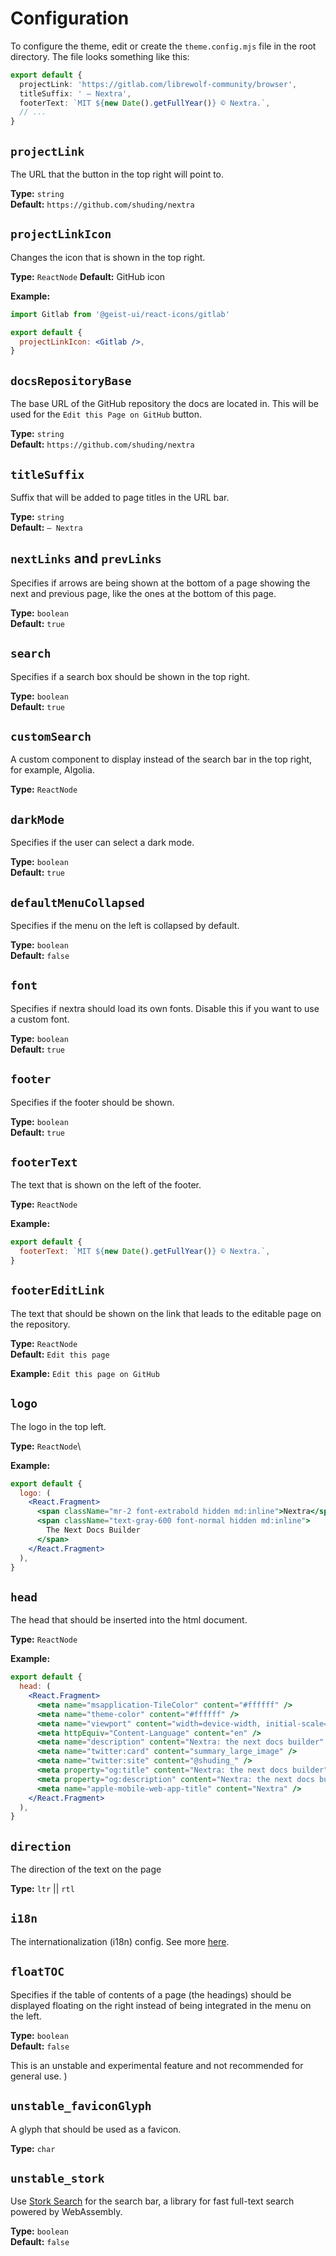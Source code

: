 # Configuration

To configure the theme, edit or create
the `theme.config.mjs` file in the root
directory. The file looks something like this:

```ts
export default {
  projectLink: 'https://gitlab.com/librewolf-community/browser',
  titleSuffix: ' – Nextra',
  footerText: `MIT ${new Date().getFullYear()} © Nextra.`,
  // ...
}
```

## `projectLink`

The URL that the button in the top right will point to.

**Type:** `string`\
**Default:** `https://github.com/shuding/nextra`

## `projectLinkIcon`

Changes the icon that is shown in the top right.

**Type:** `ReactNode`
**Default:** GitHub icon

**Example:**

```jsx
import Gitlab from '@geist-ui/react-icons/gitlab'

export default {
  projectLinkIcon: <Gitlab />,
}
```

## `docsRepositoryBase`

The base URL of the GitHub repository the docs are located in. This will be used for the `Edit this Page on GitHub` button.

**Type:** `string`\
**Default:** `https://github.com/shuding/nextra`

## `titleSuffix`

Suffix that will be added to page titles in the URL bar.

**Type:** `string`\
**Default:** `– Nextra`

## `nextLinks` and `prevLinks`

Specifies if arrows are being shown at the bottom
of a page showing the next and previous page, like
the ones at the bottom of this page.

**Type:** `boolean`\
**Default:** `true`

## `search`

Specifies if a search box should be shown in the top right.

**Type:** `boolean`\
**Default:** `true`

## `customSearch`

A custom component to display instead of the search bar in the top right, for example, Algolia.

**Type:** `ReactNode`

## `darkMode`

Specifies if the user can select a dark mode.

**Type:** `boolean`\
**Default:** `true`

## `defaultMenuCollapsed`

Specifies if the menu on the left is collapsed by default.

**Type:** `boolean`\
**Default:** `false`

## `font`

Specifies if nextra should load its own fonts. Disable this if you want to use a custom font.

**Type:** `boolean`\
**Default:** `true`

## `footer`

Specifies if the footer should be shown.

**Type:** `boolean`\
**Default:** `true`

## `footerText`

The text that is shown on the left of the footer.

**Type:** `ReactNode`

**Example:**

```js
export default {
  footerText: `MIT ${new Date().getFullYear()} © Nextra.`,
}
```

## `footerEditLink`

The text that should be shown on the link that leads to the editable page on the repository.

**Type:** `ReactNode`\
**Default:** `Edit this page`

**Example:** `Edit this page on GitHub`

## `logo`

The logo in the top left.

**Type:** `ReactNode`\

**Example:**

```jsx
export default {
  logo: (
    <React.Fragment>
      <span className="mr-2 font-extrabold hidden md:inline">Nextra</span>
      <span className="text-gray-600 font-normal hidden md:inline">
        The Next Docs Builder
      </span>
    </React.Fragment>
  ),
}
```

## `head`

The head that should be inserted into the html document.

**Type:** `ReactNode`

**Example:**

```jsx
export default {
  head: (
    <React.Fragment>
      <meta name="msapplication-TileColor" content="#ffffff" />
      <meta name="theme-color" content="#ffffff" />
      <meta name="viewport" content="width=device-width, initial-scale=1.0" />
      <meta httpEquiv="Content-Language" content="en" />
      <meta name="description" content="Nextra: the next docs builder" />
      <meta name="twitter:card" content="summary_large_image" />
      <meta name="twitter:site" content="@shuding_" />
      <meta property="og:title" content="Nextra: the next docs builder" />
      <meta property="og:description" content="Nextra: the next docs builder" />
      <meta name="apple-mobile-web-app-title" content="Nextra" />
    </React.Fragment>
  ),
}
```

## `direction`

The direction of the text on the page

**Type:** `ltr` || `rtl`

## `i18n`

The internationalization (i18n) config. See more [here](/features/i18n).

## `floatTOC`

Specifies if the table of contents of a page
(the headings) should be displayed floating
on the right instead of being integrated in
the menu on the left.

**Type:** `boolean`\
**Default:** `false`


  <Callout type="error" emoji="">
    This is an unstable and experimental feature and not recommended for general
    use.
  </Callout>
)

## `unstable_faviconGlyph`

A glyph that should be used as a favicon.

**Type:** `char`

<Unstable />

## `unstable_stork`

Use [Stork Search](https://stork-search.net/) for the
search bar, a library for fast full-text search powered
by WebAssembly.

**Type:** `boolean`\
**Default:** `false`

<Unstable />
